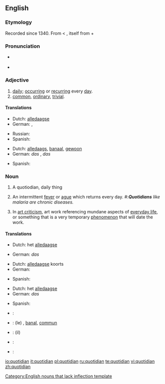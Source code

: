 ==English==

===Etymology===
Recorded since 1340. From {{etyl|la}} {{term|quotidianus|quotīdiānus|everyday|lang=la}} < {{term|quotidie|quotīdiē|daily|lang=la}}, itself from {{term|quot||how many|lang=la}} + {{term|dies|diēs|day|lang=la}}

===Pronunciation===
* {{a|RP}} {{IPA|/kwɒˈtɪdɪən/}}
* {{audio|en-us-quotidian.ogg|Audio (US)}}

===Adjective===
{{en-adj}}

# [[daily]]; [[occurring]] or [[recurring]] every [[day]].
# [[common]], [[ordinary]], [[trivial]].

====Translations====
{{trans-top|daily}}
* Dutch: [[alledaagse]]
* German: {{t-|de|alltäglich}} {{t|de|wiederkehrend}}, {{t+|de|täglich}} {{t|de|wiederkehrend}}
{{trans-mid}}
* Russian: {{t|ru|ежедневный|tr=ježednévnyj|sc=Cyrl}}
* Spanish: {{t|es|cotidiano}}
{{trans-bottom}}

{{trans-top|common}}
* Dutch: [[alledaags]], [[banaal]], [[gewoon]]
* German: ''das'' {{t|de|Alltägliche}},  ''das'' {{t+|de|täglich}} {{t|de|Wiederkehrende}}
{{trans-mid}}
* Spanish: {{t|es|cotidiano}}
{{trans-bottom}}

===Noun===
{{infl|en|noun}}[[Category:English nouns that lack inflection template]]

# A quotiodian, daily thing
# {{medicine}} An intermittent [[fever]] or [[ague]] which returns every day. #:'''''Quotidians''' like malaria are chronic diseases.''
# {{art}} In [[art criticism]], art work referencing mundane aspects of [[everyday life]], or something that is a very temporary [[phenomenon]] that will date the work.

====Translations====
{{trans-top|quotiodian, daily thing}}
* Dutch: het [[alledaagse]]
{{trans-mid}}
* German: ''das'' {{t|de|Alltägliche}}
{{trans-bottom}}

{{trans-top|intermittent fever}}
* Dutch: [[alledaagse]] koorts
* German: {{t+|de|täglich|alt=tägliches}} {{t+|de|Fieber}}
{{trans-mid}}
* Spanish: {{t|es|cotidiano}}
{{trans-bottom}}

{{trans-top|used in art criticism}}
* Dutch: het [[alledaagse]]
* German: ''das'' {{t|de|Alltägliche}}
{{trans-mid}}
* Spanish: {{t|es|costumbrista}}
{{trans-bottom}}

{{checktrans-top}}
* {{ttbc|Croatian}}: {{t|hr|dnevno}}
* {{ttbc|French}}: (le) {{t+|fr|quotidien|m}}, [[banal]], [[commun]]
* {{ttbc|Italian}}: (il) {{t+|it|quotidiano}}
{{checktrans-mid}}
* {{ttbc|Japanese}}: {{t-|ja|毎日|tr=まいにち, ''mainichi''|sc=Jpan}}
* {{ttbc|Portuguese}}: {{t+|pt|quotidiano}}
{{checktrans-bottom}}

[[io:quotidian]]
[[it:quotidian]]
[[pl:quotidian]]
[[ru:quotidian]]
[[te:quotidian]]
[[vi:quotidian]]
[[zh:quotidian]]